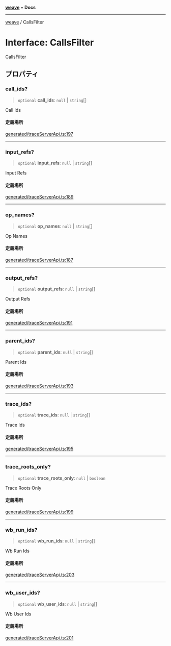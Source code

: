 [**weave**](../README.mdx) • **Docs**

***

[weave](../README.mdx) / CallsFilter

# Interface: CallsFilter

CallsFilter

## プロパティ

### call\_ids?

> `optional` **call\_ids**: `null` | `string`\[]

Call Ids

#### 定義場所

[generated/traceServerApi.ts:197](https://github.com/wandb/weave/blob/e2313369cb35bc1b6f97c70539926dd951ead21e/sdks/node/src/generated/traceServerApi.ts#L197)

***

### input\_refs?

> `optional` **input\_refs**: `null` | `string`\[]

Input Refs

#### 定義場所

[generated/traceServerApi.ts:189](https://github.com/wandb/weave/blob/e2313369cb35bc1b6f97c70539926dd951ead21e/sdks/node/src/generated/traceServerApi.ts#L189)

***

### op\_names?

> `optional` **op\_names**: `null` | `string`\[]

Op Names

#### 定義場所

[generated/traceServerApi.ts:187](https://github.com/wandb/weave/blob/e2313369cb35bc1b6f97c70539926dd951ead21e/sdks/node/src/generated/traceServerApi.ts#L187)

***

### output\_refs?

> `optional` **output\_refs**: `null` | `string`\[]

Output Refs

#### 定義場所

[generated/traceServerApi.ts:191](https://github.com/wandb/weave/blob/e2313369cb35bc1b6f97c70539926dd951ead21e/sdks/node/src/generated/traceServerApi.ts#L191)

***

### parent\_ids?

> `optional` **parent\_ids**: `null` | `string`\[]

Parent Ids

#### 定義場所

[generated/traceServerApi.ts:193](https://github.com/wandb/weave/blob/e2313369cb35bc1b6f97c70539926dd951ead21e/sdks/node/src/generated/traceServerApi.ts#L193)

***

### trace\_ids?

> `optional` **trace\_ids**: `null` | `string`\[]

Trace Ids

#### 定義場所

[generated/traceServerApi.ts:195](https://github.com/wandb/weave/blob/e2313369cb35bc1b6f97c70539926dd951ead21e/sdks/node/src/generated/traceServerApi.ts#L195)

***

### trace\_roots\_only?

> `optional` **trace\_roots\_only**: `null` | `boolean`

Trace Roots Only

#### 定義場所

[generated/traceServerApi.ts:199](https://github.com/wandb/weave/blob/e2313369cb35bc1b6f97c70539926dd951ead21e/sdks/node/src/generated/traceServerApi.ts#L199)

***

### wb\_run\_ids?

> `optional` **wb\_run\_ids**: `null` | `string`\[]

Wb Run Ids

#### 定義場所

[generated/traceServerApi.ts:203](https://github.com/wandb/weave/blob/e2313369cb35bc1b6f97c70539926dd951ead21e/sdks/node/src/generated/traceServerApi.ts#L203)

***

### wb\_user\_ids?

> `optional` **wb\_user\_ids**: `null` | `string`\[]

Wb User Ids

#### 定義場所

[generated/traceServerApi.ts:201](https://github.com/wandb/weave/blob/e2313369cb35bc1b6f97c70539926dd951ead21e/sdks/node/src/generated/traceServerApi.ts#L201)
